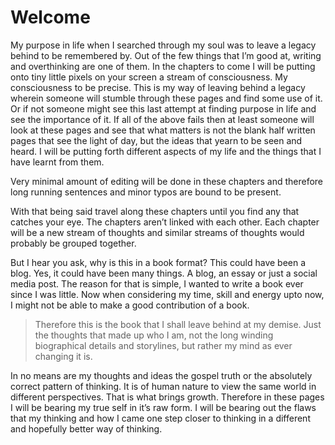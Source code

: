 # Welcome

My purpose in life when I searched through my soul was to leave a legacy behind to be remembered by. Out of the few things that I'm good at, writing and overthinking are one of them. In the chapters to come I will be putting onto tiny little pixels on your screen a stream of consciousness. My consciousness to be precise. This is my way of leaving behind a legacy wherein someone will stumble through these pages and find some use of it. Or if not someone might see this last attempt at finding purpose in life and see the importance of it. If all of the above fails then at least someone will look at these pages and see that what matters is not the blank half written pages that see the light of day, but the ideas that yearn to be seen and heard. I will be putting forth different aspects of my life and the things that I have learnt from them. 

:::{.callout-caution}
Very minimal amount of editing will be done in these chapters and therefore long running sentences and minor typos are bound to be present.
:::

:::{.callout-note} 
With that being said travel along these chapters until you find any that catches your eye. The chapters aren't linked with each other. Each chapter will be a new stream of thoughts and similar streams of thoughts would probably be grouped together. 
:::

But I hear you ask, why is this in a book format? This could have been a blog. Yes, it could have been many things. A blog, an essay or just a social media post. The reason for that is simple, I wanted to write a book ever since I was little. Now when considering my time, skill and energy upto now, I might not be able to make a good contribution of a book. 

> Therefore this is the book that I shall leave behind at my demise. Just the thoughts that made up who I am, not the long winding biographical details and storylines, but rather my mind as ever changing it is. 

In no means are my thoughts and ideas the gospel truth or the absolutely correct pattern of thinking. It is of human nature to view the same world in different perspectives. That is what brings growth. Therefore in these pages I will be bearing my true self in it's raw form. I will be bearing out the flaws that my thinking and how I came one step closer to thinking in a different and hopefully better way of thinking.

